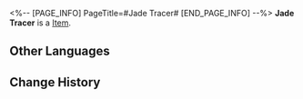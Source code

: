 <%-- [PAGE_INFO]
PageTitle=#Jade Tracer#
[END_PAGE_INFO] --%>
{{Item Infobox
|title       = Jade Tracer
|id          = 140199
|image       = Item Jade Tracer.png
|type        = 
|invCategory = Missions
|rarity      = 3
|effect      = 
|description = The jade abacus accessory that Yanqing left behind while carrying out an operation. It records his activities, and was dropped at a timely moment to warn the Seat of Divine Foresight.
}}
'''Jade Tracer''' is a [[Item]].

==Other Languages==
{{Other Languages
|en   = Jade Tracer
|zhs  = 示迹玉扣
|zht  = 示跡玉扣
|ja   = 明跡釦
|ko   = 행적 옥 단추
|es   = Rastreador de jade
|fr   = Traceur de jade
|ru   = Нефритовый маячок
|th   = กระดุมหยกสะกดรอย
|vi   = Dấu Ngọc Báo Hiệu
|de   = Jadetracker
|id   = Giok Pelacak
|pt   = Traçador de Jade
}}

==Change History==
{{Change History|2.0}}